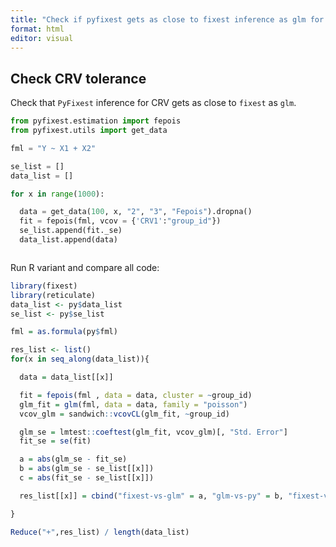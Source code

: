 ```yaml
---
title: "Check if pyfixest gets as close to fixest inference as glm for CRV inference"
format: html
editor: visual
---
```


## Check CRV tolerance

Check that `PyFixest` inference for CRV gets as close to `fixest` as `glm`.


```python
from pyfixest.estimation import fepois
from pyfixest.utils import get_data

fml = "Y ~ X1 + X2"

se_list = []
data_list = []

for x in range(1000):

  data = get_data(100, x, "2", "3", "Fepois").dropna()
  fit = fepois(fml, vcov = {'CRV1':"group_id"})
  se_list.append(fit._se)
  data_list.append(data)



```

Run R variant and compare all code:

```r
library(fixest)
library(reticulate)
data_list <- py$data_list
se_list <- py$se_list

fml = as.formula(py$fml)

res_list <- list()
for(x in seq_along(data_list)){

  data = data_list[[x]]

  fit = fepois(fml , data = data, cluster = ~group_id)
  glm_fit = glm(fml, data = data, family = "poisson")
  vcov_glm = sandwich::vcovCL(glm_fit, ~group_id)

  glm_se = lmtest::coeftest(glm_fit, vcov_glm)[, "Std. Error"]
  fit_se = se(fit)

  a = abs(glm_se - fit_se)
  b = abs(glm_se - se_list[[x]])
  c = abs(fit_se - se_list[[x]])

  res_list[[x]] = cbind("fixest-vs-glm" = a, "glm-vs-py" = b, "fixest-vs-py" = c)

}

Reduce("+",res_list) / length(data_list)


```
